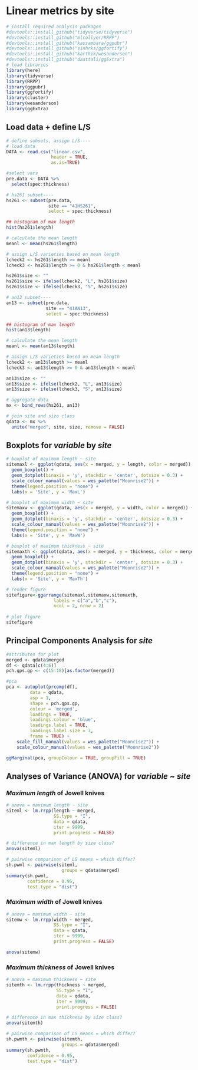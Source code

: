 # Linear metrics by site

```r
# install required analysis packages
#devtools::install_github("tidyverse/tidyverse")
#devtools::install_github("mlcollyer/RRPP")
#devtools::install_github("kassambara/ggpubr")
#devtools::install_github("sinhrks/ggfortify")
#devtools::install_github("karthik/wesanderson")
#devtools::install_github("daattali/ggExtra")
# load libraries
library(here)
library(tidyverse)
library(RRPP)
library(ggpubr)
library(ggfortify)
library(cluster)
library(wesanderson)
library(ggExtra)
```

## Load data + define L/S

```r
# define subsets, assign L/S----
# load data
DATA <- read.csv("linear.csv", 
                 header = TRUE, 
                 as.is=TRUE)

#select vars
pre.data <- DATA %>% 
  select(spec:thickness)

# hs261 subset----
hs261 <- subset(pre.data,
                site == "41HS261",
                select = spec:thickness)

## histogram of max length
hist(hs261$length)

# calculate the mean length
meanl <- mean(hs261$length)

# assign L/S varieties based on mean length
lcheck2 <- hs261$length >= meanl
lcheck3 <- hs261$length >= 0 & hs261$length < meanl

hs261$size <- ""
hs261$size <- ifelse(lcheck2, "L", hs261$size)
hs261$size <- ifelse(lcheck3, "S", hs261$size)

# an13 subset----
an13 <- subset(pre.data,
               site == "41AN13",
               select = spec:thickness)

## histogram of max length
hist(an13$length)

# calculate the mean length
meanl <- mean(an13$length)

# assign L/S varieties based on mean length
lcheck2 <- an13$length >= meanl
lcheck3 <- an13$length >= 0 & an13$length < meanl

an13$size <- ""
an13$size <- ifelse(lcheck2, "L", an13$size)
an13$size <- ifelse(lcheck3, "S", an13$size)

# aggregate data
mx <- bind_rows(hs261, an13)

# join site and size class
qdata <- mx %>% 
  unite("merged", site, size, remove = FALSE)
```

## Boxplots for _variable_ by _site_

```r
# boxplot of maximum length ~ site
sitemaxl <- ggplot(qdata, aes(x = merged, y = length, color = merged)) + 
  geom_boxplot() +
  geom_dotplot(binaxis = 'y', stackdir = 'center', dotsize = 0.3) +
  scale_colour_manual(values = wes_palette("Moonrise2")) +
  theme(legend.position = "none") +
  labs(x = 'Site', y = 'MaxL')

# boxplot of maximum width ~ site
sitemaxw <- ggplot(qdata, aes(x = merged, y = width, color = merged)) + 
  geom_boxplot() +
  geom_dotplot(binaxis = 'y', stackdir = 'center', dotsize = 0.3) +
  scale_colour_manual(values = wes_palette("Moonrise2")) +
  theme(legend.position = "none") +
  labs(x = 'Site', y = 'MaxW')

# boxplot of maximum thickness ~ site
sitemaxth <- ggplot(qdata, aes(x = merged, y = thickness, color = merged)) + 
  geom_boxplot() +
  geom_dotplot(binaxis = 'y', stackdir = 'center', dotsize = 0.3) +
  scale_colour_manual(values = wes_palette("Moonrise2")) +
  theme(legend.position = "none") +
  labs(x = 'Site', y = 'MaxTh')

# render figure
sitefigure<-ggarrange(sitemaxl,sitemaxw,sitemaxth,
                  labels = c("a","b","c"),
                  ncol = 2, nrow = 2)
              
# plot figure
sitefigure
```

## Principal Components Analysis for _site_

```r
#attributes for plot
merged <- qdata$merged
df <- qdata[c(4:6)]
pch.gps.gp <- c(15:18)[as.factor(merged)]

#pca
pca <- autoplot(prcomp(df),
         data = qdata,
         asp = 1,
         shape = pch.gps.gp,
         colour = 'merged',
         loadings = TRUE, 
         loadings.colour = 'blue',
         loadings.label = TRUE,
         loadings.label.size = 3, 
         frame = TRUE) +
    scale_fill_manual(values = wes_palette("Moonrise2")) +
    scale_colour_manual(values = wes_palette("Moonrise2"))

ggMarginal(pca, groupColour = TRUE, groupFill = TRUE)
```

## Analyses of Variance (ANOVA) for _variable_ ~ _site_

### _Maximum length_ of Jowell knives

```r
# anova = maximum length ~ site
siteml <- lm.rrpp(length ~ merged, 
                  SS.type = "I", 
                  data = qdata, 
                  iter = 9999, 
                  print.progress = FALSE)

# difference in max length by size class?
anova(siteml)

# pairwise comparison of LS means = which differ?
sh.pwml <- pairwise(siteml,
                     groups = qdata$merged)
summary(sh.pwml, 
        confidence = 0.95, 
        test.type = "dist")
```

### _Maximum width_ of Jowell knives

```r
# anova = maximum width ~ site
sitemw <- lm.rrpp(width ~ merged, 
                  SS.type = "I", 
                  data = qdata, 
                  iter = 9999, 
                  print.progress = FALSE)

anova(sitemw)
```

### _Maximum thickness_ of Jowell knives

```r
# anova = maximum thickness ~ site
sitemth <- lm.rrpp(thickness ~ merged, 
                   SS.type = "I", 
                   data = qdata, 
                   iter = 9999, 
                   print.progress = FALSE)

# difference in max thickness by size class?
anova(sitemth)

# pairwise comparison of LS means = which differ?
sh.pwmth <- pairwise(sitemth,
                     groups = qdata$merged)
summary(sh.pwmth, 
        confidence = 0.95, 
        test.type = "dist")
```
